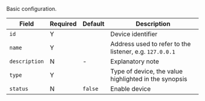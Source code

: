 Basic configuration.

|Field|Required|Default|Description|
|---|---|---|---|
|`id`|Y||Device identifier|
|`name`|Y||Address used to refer to the listener, e.g. `127.0.0.1`|
|`description`|N|-|Explanatory note|
|`type`|Y||Type of device, the value highlighted in the synopsis|
|`status`|N|`false`|Enable device|
